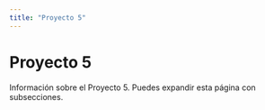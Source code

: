 ```yaml
---
title: "Proyecto 5"
---
```


# Proyecto 5

Información sobre el Proyecto 5. Puedes expandir esta página con subsecciones.
